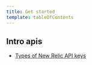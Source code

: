 ```yaml
---
title: Get started
template: tableOfContents
---
```


## Intro apis

* [Types of New Relic API keys](/docs/apis/get-started/intro-apis/types-new-relic-api-keys)

